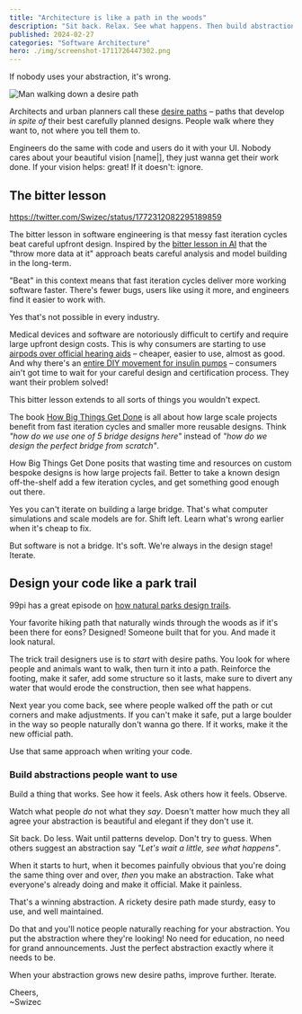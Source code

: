 ```yaml
---
title: "Architecture is like a path in the woods"
description: "Sit back. Relax. See what happens. Then build abstractions people naturally want to use"
published: 2024-02-27
categories: "Software Architecture"
hero: ./img/screenshot-1711726447302.png
---
```


If nobody uses your abstraction, it's wrong.

![Man walking down a desire path](./img/Man-walking-down-a-desire-path-a795if.png)

Architects and urban planners call these [desire paths](https://www.theguardian.com/cities/2018/oct/05/desire-paths-the-illicit-trails-that-defy-the-urban-planners) – paths that develop _in spite of_ their best carefully planned designs. People walk where they want to, not where you tell them to.

Engineers do the same with code and users do it with your UI. Nobody cares about your beautiful vision \[name|], they just wanna get their work done. If your vision helps: great! If it doesn't: ignore.

## The bitter lesson

https://twitter.com/Swizec/status/1772312082295189859

The bitter lesson in software engineering is that messy fast iteration cycles beat careful upfront design. Inspired by the [bitter lesson in AI](http://www.incompleteideas.net/IncIdeas/BitterLesson.html) that the "throw more data at it" approach beats careful analysis and model building in the long-term.

"Beat" in this context means that fast iteration cycles deliver more working software faster. There's fewer bugs, users like using it more, and engineers find it easier to work with.

Yes that's not possible in every industry.

Medical devices and software are notoriously difficult to certify and require large upfront design costs. This is why consumers are starting to use [airpods over official hearing aids](https://www.seniorliving.org/hearing-aids/airpods/) – cheaper, easier to use, almost as good. And why there's an [entire DIY movement for insulin pumps](https://www.ncbi.nlm.nih.gov/pmc/articles/PMC7444403/) – consumers ain't got time to wait for your careful design and certification process. They want their problem solved!

This bitter lesson extends to all sorts of things you wouldn't expect.

The book [How Big Things Get Done](https://www.penguinrandomhouse.com/books/672118/how-big-things-get-done-by-bent-flyvbjerg-and-dan-gardner/) is all about how large scale projects benefit from fast iteration cycles and smaller more reusable designs. Think _"how do we use one of 5 bridge designs here"_ instead of _"how do we design the perfect bridge from scratch"_.

How Big Things Get Done posits that wasting time and resources on custom bespoke designs is how large projects fail. Better to take a known design off-the-shelf add a few iteration cycles, and get something good enough out there.

Yes you can't iterate on building a large bridge. That's what computer simulations and scale models are for. Shift left. Learn what's wrong earlier when it's cheap to fix.

But software is not a bridge. It's soft. We're always in the design stage! Iterate.

## Design your code like a park trail

99pi has a great episode on [how natural parks design trails](https://99percentinvisible.org/article/behind-scenery-subtle-art-crafting-public-wilderness-trails/).

Your favorite hiking path that naturally winds through the woods as if it's been there for eons? Designed! Someone built that for you. And made it look natural.

The trick trail designers use is to _start_ with desire paths. You look for where people and animals want to walk, then turn it into a path. Reinforce the footing, make it safer, add some structure so it lasts, make sure to divert any water that would erode the construction, then see what happens.

Next year you come back, see where people walked off the path or cut corners and make adjustments. If you can't make it safe, put a large boulder in the way so people naturally don't wanna go there. If it works, make it the new official path.

Use that same approach when writing your code.

### Build abstractions people want to use

Build a thing that works. See how it feels. Ask others how it feels. Observe.

Watch what people _do_ not what they _say_. Doesn't matter how much they all agree your abstraction is beautiful and elegant if they don't use it.

Sit back. Do less. Wait until patterns develop. Don't try to guess. When others suggest an abstraction say _"Let's wait a little, see what happens"_.

When it starts to hurt, when it becomes painfully obvious that you're doing the same thing over and over, _then_ you make an abstraction. Take what everyone's already doing and make it official. Make it painless.

That's a winning abstraction. A rickety desire path made sturdy, easy to use, and well maintained.

Do that and you'll notice people naturally reaching for your abstraction. You put the abstraction where they're looking! No need for education, no need for grand announcements. Just the perfect abstraction exactly where it needs to be.

When your abstraction grows new desire paths, improve further. Iterate.

Cheers,<br />
\~Swizec
